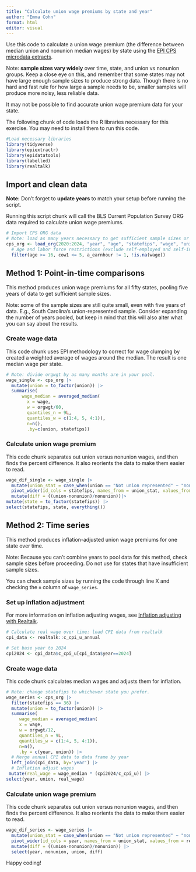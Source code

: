```yaml
---
title: "Calculate union wage premiums by state and year"
author: "Emma Cohn"
format: html
editor: visual
---
```


Use this code to calculate a union wage premium (the difference between median union and nonunion median wages) by state using the [EPI CPS microdata extracts](https://economic.github.io/earn_code_library/epi_microdata.html).

Note: **sample sizes vary widely** over time, state, and union vs nonunion groups. Keep a close eye on this, and remember that some states may not have large enough sample sizes to produce strong data. Though there is no hard and fast rule for how large a sample needs to be, smaller samples will produce more noisy, less reliable data.

It may not be possible to find accurate union wage premium data for your state.

The following chunk of code loads the R libraries necessary for this exercise. You may need to install them to run this code.

```r
#Load necessary libraries
library(tidyverse)
library(epiextractr)
library(epidatatools)
library(labelled)
library(realtalk)
```

## Import and clean data

**Note:** Don't forget to **update years** to match your setup before running the script.

Running this script chunk will call the BLS Current Population Survey ORG data required to calculate union wage premiums.

```r
# Import CPS ORG data
# Note: load as many years necessary to get sufficient sample sizes or desired time series.
cps_org <- load_org(2020:2024, "year", "age", "statefips", "wage", "union", "orgwgt", "a_earnhour", "cow1") %>%
  # Age and labor force restrictions (exclude self-employed and self-incorporated), non-imputed wages.
  filter(age >= 16, cow1 <= 5, a_earnhour != 1, !is.na(wage))
```

## Method 1: Point-in-time comparisons

This method produces union wage premiums for all fifty states, pooling five years of data to get sufficient sample sizes.

Note: some of the sample sizes are still quite small, even with five years of data. E.g., South Carolina's union-represented sample. Consider expanding the number of years pooled, but keep in mind that this will also alter what you can say about the results.

### Create wage data

This code chunk uses EPI methodology to correct for wage clumping by created a weighted average of wages around the median. The result is one median wage per state.

```r
# Note: divide orgwgt by as many months are in your pool.
wage_single <- cps_org |>
  mutate(union = to_factor(union)) |>
  summarise(
      wage_median = averaged_median(
        x = wage, 
        w = orgwgt/60,  
        quantiles_n = 9L, 
        quantiles_w = c(1:4, 5, 4:1)),
        n=n(),
        .by=c(union, statefips))
```

### Calculate union wage premium

This code chunk separates out union versus nonunion wages, and then finds the percent difference. It also reorients the data to make them easier to read.

```r
wage_dif_single <- wage_single |>
  mutate(union_stat = case_when(union == "Not union represented" ~ "nonunion", union == "Union represented" ~ "union")) |>
  pivot_wider(id_cols = statefips, names_from = union_stat, values_from = wage_median) |>
  mutate(diff = ((union-nonunion)/nonunion))|>
mutate(state = to_factor(statefips)) |>
select(statefips, state, everything())
```

## Method 2: Time series

This method produces inflation-adjusted union wage premiums for one state over time.

Note: Because you can't combine years to pool data for this method, check sample sizes before proceeding. Do not use for states that have insufficient sample sizes.

You can check sample sizes by running the code through line X and checking the `n` column of `wage_series`.

### Set up inflation adjustment

For more information on inflation adjusting wages, see [Inflation adjusting with Realtalk](https://economic.github.io/earn_code_library/inflation_adjusting.html).

```r
# Calculate real wage over time: load CPI data from realtalk
cpi_data <- realtalk::c_cpi_u_annual

# Set base year to 2024
cpi2024 <- cpi_data$c_cpi_u[cpi_data$year==2024]
```

### Create wage data

This code chunk calculates median wages and adjusts them for inflation.

```r
# Note: change statefips to whichever state you prefer.
wage_series <- cps_org |>
  filter(statefips == 36) |>
  mutate(union = to_factor(union)) |>
  summarise(
     wage_median = averaged_median(
     x = wage, 
     w = orgwgt/12,  
     quantiles_n = 9L, 
     quantiles_w = c(1:4, 5, 4:1)),
     n=n(),
     .by = c(year, union)) |>
  # Merge annual CPI data to data frame by year
  left_join(cpi_data, by='year') |>
  # Inflation adjust wages
 mutate(real_wage = wage_median * (cpi2024/c_cpi_u)) |>
select(year, union, real_wage)
```

### Calculate union wage premium

This code chunk separates out union versus nonunion wages, and then finds the percent difference. It also reorients the data to make them easier to read.

```r
wage_dif_series <- wage_series |>
  mutate(union_stat = case_when(union == "Not union represented" ~ "nonunion", union == "Union represented" ~ "union")) |>
  pivot_wider(id_cols = year, names_from = union_stat, values_from = real_wage) |>
  mutate(diff = ((union-nonunion)/nonunion)) |>
  select(year, nonunion, union, diff)
```

Happy coding!